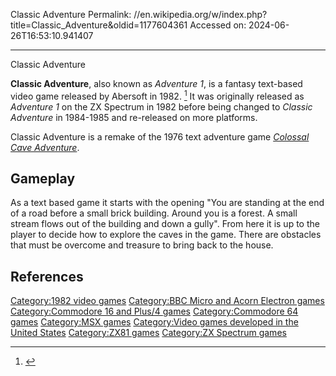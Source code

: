 Classic Adventure
Permalink: //en.wikipedia.org/w/index.php?title=Classic_Adventure&oldid=1177604361
Accessed on: 2024-06-26T16:53:10.941407



------
Classic Adventure
{{Infobox video game
| collapsible = 
| state = 
| italic title = 
| title = Classic Adventure
| image = File:Classic_Adventure_Game.jpg
| alt = 
| caption = 
| developer = [[Abersoft]]
| publisher = Abersoft
| series = 
| engine = 
| platforms = [[Amstrad CPC]], [[BBC Micro]], [[Commodore 16]], [[Plus/4]], [[Commodore 64]], [[Acorn Electron|Electron]], [[MSX]], [[ZX81]], [[ZX Spectrum]]
| released = 1982
| genre = [[Adventure video game|Adventure]]
| modes = 
}}

'''Classic Adventure''', also known as ''Adventure 1'', is a fantasy text-based video game released by Abersoft in 1982. <ref>{{cite web|title=Classic Adventure|url=http://cpczone.emuunlim.org:88/reviews/index.php?title=408|website=CPC Zone|accessdate=24 August 2016|archive-url=https://web.archive.org/web/20160827115659/http://cpczone.emuunlim.org:88/reviews/index.php?title=408|archive-date=27 August 2016|url-status=dead}}</ref> It was originally released as ''Adventure 1'' on the ZX Spectrum in 1982 before being changed to ''Classic Adventure'' in 1984-1985 and re-released on more platforms.{{cn|date=August 2016}}

Classic Adventure is a remake of the 1976 text adventure game ''[[Colossal Cave Adventure]]''.{{cn|date=August 2016}}

==Gameplay==
As a text based game it starts with the opening "You are standing at the end of a road before a small brick building. Around you is a forest. A small stream flows out of the building and down a gully". From here it is up to the player to decide how to explore the caves in the game. There are obstacles that must be overcome and treasure to bring back to the house.{{cn|date=August 2016}}

==References==
{{reflist}}

[[Category:1982 video games]]
[[Category:BBC Micro and Acorn Electron games]]
[[Category:Commodore 16 and Plus/4 games]]
[[Category:Commodore 64 games]]
[[Category:MSX games]]
[[Category:Video games developed in the United States]]
[[Category:ZX81 games]]
[[Category:ZX Spectrum games]]

{{adventure-videogame-stub}}